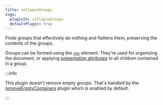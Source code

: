 ```yaml
---
title: collapseGroups
svgo:
  pluginId: collapseGroups
  defaultPlugin: true
---
```


Finds groups that effectively do nothing and flattens them, preserving the contents of the groups.

Groups can be formed using the [`<g>`](https://developer.mozilla.org/en-US/docs/Web/SVG/Element/g) element. They're used for organizing the document, or applying [presentation attributes](https://developer.mozilla.org/en-US/docs/Web/SVG/Attribute/Presentation) to all children contained in a group.

:::info

This plugin doesn't remove empty groups. That's handled by the [removeEmptyContainers](/docs/plugins/removeEmptyContainers/) plugin which is enabled by default.

:::
